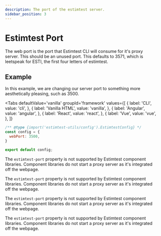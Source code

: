 ```yaml
---
description: The port of the estimtest server.
sidebar_position: 3
---
```


# Estimtest Port
The web port is the port that Estimtest CLI will consume for it's proxy server. This should be an unused port. This defaults to 3571, which is leetspeak for ESTI, the first four letters of estimtest.

## Example
In this example, we are changing our server port to something more aesthetically pleasing, such as 3500.

<Tabs
  defaultValue='vanilla'
  groupId='framework'
  values={[
    { label: 'CLI', value: 'cli', },
    { label: 'Vanilla HTML', value: 'vanilla', },
    { label: 'Angular', value: 'angular', },
    { label: 'React', value: 'react', },
    { label: 'Vue', value: 'vue', },
  ]}
>
  <TabItem value="cli">

```js title="/estimtest.config.js"
/** @type {import('estimtest-utils/config').EstimtestConfig} */
const config = {
  webPort: 3500,
}

export default config;
```
  </TabItem>
  <TabItem value="vanilla">

The `estimtest-port` property is not supported by Estimtest component libraries. Component libraries do not start a proxy server as it's integrated off the webpage.
  </TabItem>
  <TabItem value="angular">

The `estimtest-port` property is not supported by Estimtest component libraries. Component libraries do not start a proxy server as it's integrated off the webpage.
  </TabItem>
  <TabItem value="react">

The `estimtest-port` property is not supported by Estimtest component libraries. Component libraries do not start a proxy server as it's integrated off the webpage.
  </TabItem>
  <TabItem value="vue">

The `estimtest-port` property is not supported by Estimtest component libraries. Component libraries do not start a proxy server as it's integrated off the webpage.
  </TabItem>
</Tabs>